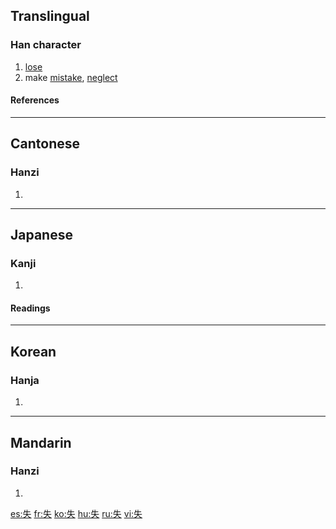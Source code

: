 ==Translingual==
===Han character===
{{Han char|rn=37|rad=大|as=02|sn=5|four=2503<sub>0</sub>|canj=竹手人 (HQO)}}
# [[lose]]
# make [[mistake]], [[neglect]]
====References====
{{Han ref|kx=0249.090|dkj=05844|dj=0508.070|hdz=10525.010|uh=5931|ud=22833|bh=A5A2|bd=42402}}
----
==Cantonese==
===Hanzi===
{{yue-hanzi|jyut=|y=sat1}}
# {{defn|Cantonese}}
----
==Japanese==
===Kanji===
{{ja-kanji|grade=|rs=大02}}
# {{defn|Japanese}} 
====Readings====
{{ja-readings|on=[[しつ]] (shitsu), [[いつ]] (itsu)|kun=[[うしなう]] (ushinau)}}
----
==Korean==
===Hanja===
{{ko-hanja|hangeul=실|rv=sil|mr=sil}}
# {{defn|Korean}}
----
==Mandarin==
===Hanzi===
{{cmn-hanzi|pin=[[shī]] (shi1)|wg=shih<sup>1</sup>}}
# {{defn|Mandarin}}

[[es:失]]
[[fr:失]]
[[ko:失]]
[[hu:失]]
[[ru:失]]
[[vi:失]]